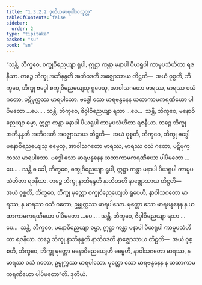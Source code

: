 ```yaml
---
title: "1.3.2.2 ဒုတိယမာရပါသသုတ္တ"
tableOfContents: false
sidebar:
  order: 2
type: "tipitaka"
basket: "su"
book: "sn"
---
```



<DynamicBreadcrumb />

<Division number="115" book="sn" e="ch" v="18" p="297">

<Paragraph number="620" book="sn">
“သန္တိ, ဘိက္ခဝေ, စက္ခုဝိညေယျာ ရူပါ, ဣဋ္ဌာ ကန္တာ မနာပါ ပိယရူပါ ကာမူပသံဟိတာ ရဇနီယာ. တဉ္စေ ဘိက္ခု အဘိနန္ဒတိ အဘိဝဒတိ အဇ္ဈောသာယ တိဋ္ဌတိ—  အယံ ဝုစ္စတိ, ဘိက္ခဝေ, ဘိက္ခု ဗဒ္ဓေါ စက္ခုဝိညေယျေသု ရူပေသု, အာဝါသဂတော မာရဿ, မာရဿ ဝသံ ဂတော, ပဋိမုက္ကဿ မာရပါသော. ဗဒ္ဓေါ သော မာရဗန္ဓနေန ယထာကာမကရဏီယော ပါပိမတော …ပေ… .
</Paragraph>

<Paragraph number="621" book="sn">
သန္တိ, ဘိက္ခဝေ, ဇိဝှါဝိညေယျာ ရသာ …ပေ…  သန္တိ, ဘိက္ခဝေ, မနောဝိညေယျာ ဓမ္မာ, ဣဋ္ဌာ ကန္တာ မနာပါ ပိယရူပါ ကာမူပသံဟိတာ ရဇနီယာ. တဉ္စေ ဘိက္ခု အဘိနန္ဒတိ အဘိဝဒတိ အဇ္ဈောသာယ တိဋ္ဌတိ—  အယံ ဝုစ္စတိ, ဘိက္ခဝေ, ဘိက္ခု ဗဒ္ဓေါ မနောဝိညေယျေသု ဓမ္မေသု, အာဝါသဂတော မာရဿ, မာရဿ ဝသံ ဂတော, ပဋိမုက္ကဿ မာရပါသော. ဗဒ္ဓေါ သော မာရဗန္ဓနေန ယထာကာမကရဏီယော ပါပိမတော …ပေ… .
</Paragraph>

<Paragraph number="622" book="sn">
သန္တိ စ ခေါ, ဘိက္ခဝေ, စက္ခုဝိညေယျာ ရူပါ, ဣဋ္ဌာ ကန္တာ မနာပါ ပိယရူပါ ကာမူပသံဟိတာ ရဇနီယာ. တဉ္စေ ဘိက္ခု နာဘိနန္ဒတိ နာဘိဝဒတိ နာဇ္ဈောသာယ တိဋ္ဌတိ—  အယံ ဝုစ္စတိ, ဘိက္ခဝေ, ဘိက္ခု မုတ္တော စက္ခုဝိညေယျေဟိ ရူပေဟိ, နာဝါသဂတော မာရဿ, န မာရဿ ဝသံ ဂတော, ဥမ္မုက္ကဿ မာရပါသော. မုတ္တော သော မာရဗန္ဓနေန န ယထာကာမကရဏီယော ပါပိမတော …ပေ… .
</Paragraph>

<Paragraph number="623" book="sn">
သန္တိ, ဘိက္ခဝေ, ဇိဝှါဝိညေယျာ ရသာ …ပေ…  သန္တိ, ဘိက္ခဝေ, မနောဝိညေယျာ ဓမ္မာ, ဣဋ္ဌာ ကန္တာ မနာပါ ပိယရူပါ ကာမူပသံဟိတာ ရဇနီယာ. တဉ္စေ ဘိက္ခု နာဘိနန္ဒတိ နာဘိဝဒတိ နာဇ္ဈောသာယ တိဋ္ဌတိ—  အယံ ဝုစ္စတိ, ဘိက္ခဝေ, ဘိက္ခု မုတ္တော မနောဝိညေယျေဟိ ဓမ္မေဟိ, နာဝါသဂတော မာရဿ, န မာရဿ ဝသံ ဂတော, ဥမ္မုက္ကဿ မာရပါသော. မုတ္တော သော မာရဗန္ဓနေန န ယထာကာမကရဏီယော ပါပိမတော”တိ.

</Paragraph>
</Division>

<Paragraph number="624" type="center" book="sn">
ဒုတိယံ.
</Paragraph>